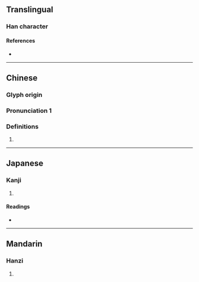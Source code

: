 {{character info}}
==Translingual==

===Han character===
{{Han char|rn=75|rad=木|as=08|sn=12|four=|canj=DAMI|ids=⿰木㝵}}

====References====
* {{Han ref|kx=0532.070|dkj=14926|hdz=21231.080|uh=68CF|ud=26831}}

----

==Chinese==
{{zh-forms}}

===Glyph origin===
{{Han etym}}

===Pronunciation 1===
{{zh-pron
|m=dé
|c=dak6
|mc=y
|oc=y
|ma=
|cat=
}}

===Definitions===
{{zh-hanzi}}

# {{rfdef|zh}}

----

==Japanese==

===Kanji===
{{ja-kanji|grade=|rs=木08}}

# {{rfdef|ja|sort=木08}}

====Readings====
* {{ja-readings|on=[[とく]] (toku), [[どく]] (doku), [[たく]] (taku), [[ちゃく]] (chaku)|kun=}}

----

==Mandarin==

===Hanzi===
{{cmn-hanzi|pin=[[dé]] ([[de2]])|wg=te<sup>2</sup>}}

# {{rfdef|cmn|sort=木08}}